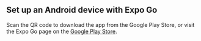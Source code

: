 
## Set up an Android device with Expo Go

Scan the QR code to download the app from the Google Play Store, or visit the Expo Go page on the [Google Play Store](https://play.google.com/store/apps/details?id=host.exp.exponent&referrer=docs).

<div className="p-4 rounded-lg border border-default inline-block">
  <QRCodeReact
    value="https://play.google.com/store/apps/details?id=host.exp.exponent&referrer=docs"
    size={228}
  />
</div>
